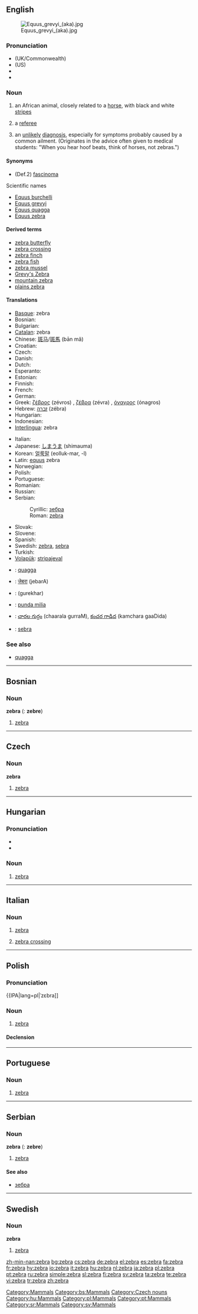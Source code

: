{{see|Zebra|zébra|zebră}}
{{wikipedia}}
==English==
[[Image:Equus grevyi (aka).jpg|thumb]]

===Pronunciation===
* (UK/Commonwealth) {{IPA|/ˈzɛbrə/}}
* (US) {{IPA|/ˈziːbrə/}}
* {{audio|en-uk-zebra.ogg|Audio (UK)}}
* {{audio|en-us-zebra.ogg|Audio (US)}}

===Noun===
{{en-noun}}

# an African animal, closely related to a [[horse]], with black and white [[stripe]]s
# {{context|sports|slang}} a [[referee]]
# {{context|medical|slang}} an [[unlikely]] [[diagnosis]], especially for symptoms probably caused by a common ailment. (Originates in the advice often given to medical students: "When you hear hoof beats, think of horses, not zebras.")

====Synonyms====
* (Def.2) [[fascinoma]]
;Scientific names
* [[Equus burchelli]]
* [[Equus grevyi]]
* [[Equus quagga]]
* [[Equus zebra]]

====Derived terms====
* [[zebra butterfly]]
* [[zebra crossing]]
* [[zebra finch]]
* [[zebra fish]]
* [[zebra mussel]]
* [[Grevy's Zebra]]
* [[mountain zebra]]
* [[plains zebra]]

====Translations====
{{trans-top|African animal}}
* [[Basque]]: zebra
* Bosnian: {{t-|bs|zebra|f}}
* Bulgarian: {{t+|bg|зебра|f|tr=zebra|sc=Cyrl}}
* [[Catalan]]: zebra {{f}}
* Chinese: [[斑马]]/[[斑馬]] (bān mǎ)
* Croatian: {{t-|hr|zebra|f}}
* Czech: {{t+|cs|zebra|f}}
* Danish: {{t-|da|zebra}}
* Dutch: {{t+|nl|zebra|m}}
* Esperanto: {{t+|eo|zebro|xs=Esperanto}}
* Estonian: {{t-|et|sebra}}
* Finnish: {{t+|fi|seepra}}
* French: {{t+|fr|zèbre|m}}
* German: {{t+|de|Zebra|n}}
* Greek: [[ζέβρος]] (zévros) {{m}}, [[ζέβρα]] (zévra) {{f}}, [[όναγρος]] (ónagros) {{m}}
* Hebrew: [[זברה]] (zébra) {{f}}
* Hungarian: {{t+|hu|zebra}}
* Indonesian: {{t-|id|zebra|xs=Indonesian}}
* [[Interlingua]]: zebra
{{trans-mid}}
* Italian: {{t+|it|zebra}}
* Japanese: [[しまうま]] (shimauma)
* Korean: [[얼룩말]] (eolluk-mar, -l)
* Latin: [[equus]] zebra
* Norwegian: {{t+|no|sebra|m}}
* Polish: {{t+|pl|zebra|f}}
* Portuguese: {{t+|pt|zebra|f}}
* Romanian: {{t+|ro|zebră|f}}
* Russian: {{t+|ru|зебра|sc=Cyrl}}
* Serbian:
*: Cyrillic: [[зебра#Serbian|зебра]] {{f}}
*: Roman: [[#Serbian|zebra]] {{f}}
* Slovak: {{t-|sk|zebra|f}}
* Slovene: {{t+|sl|zebra|f}}
* Spanish: {{t+|es|cebra|f}}
* Swedish: [[#Swedish|zebra]], {{c}} [[sebra]] {{c}}
* Turkish: {{t+|tr|zebra}}
* [[Volapük]]: [[stripajeval]]
{{trans-bottom}}

{{checktrans-top}}
* {{ttbc|Afrikaans}}: [[quagga]]
* {{ttbc|Hindi}}: [[जेबरा]] (jebarA)
* {{ttbc|Persian}}: {{fa-Arab|[[گورخر]]}} (gurekhar)
* {{ttbc|Swahili}}: [[punda milia]]
* {{ttbc|Telugu}}: [[చారల గుర్రం]] (chaarala gurraM), [[కంచర గాడిద]] (kamchara gaaDida)
* {{ttbc|Welsh}}: [[sebra]]
{{checktrans-bottom}}

===See also===
* [[quagga]]

[[Category:Mammals]]

----

==Bosnian==

===Noun===
'''zebra''' {{f}} ({{p}}: '''zebre''')

# [[zebra#English|zebra]]

[[Category:bs:Mammals]]

----

==Czech==

===Noun===
'''zebra''' {{f}}

# [[#English|zebra]]

[[Category:Czech nouns]]

----

==Hungarian==

===Pronunciation===
* {{IPA|/ˈzɛbrɒ/|lang=hu}}
* {{hyphenation|zeb|ra}}

===Noun===
{{hu-noun|pl=zebrák}}

# [[#English|zebra]]

[[Category:hu:Mammals]]

----

==Italian==

===Noun===
{{it-noun|zebr|f|a|e}}

# [[#English|zebra]]
# {{in plural|informal|lang=it}} [[zebra crossing]]

----

==Polish==
{{wikipedia|lang=pl}}
===Pronunciation===
{{IPA|lang=pl|ˈzɛbra]]
===Noun===
{{infl|pl|noun|g=f}}

# [[zebra#English|zebra]]

====Declension====
{{pl-decl-noun-f|zeb|r}}

[[Category:pl:Mammals]]

----

==Portuguese==

===Noun===
{{infl|pt|noun|f}}

# [[zebra#English|zebra]]

[[Category:pt:Mammals]]

----

==Serbian==

===Noun===
'''zebra''' {{f}} ({{p}}: '''zebre''')

# [[zebra#English|zebra]]

====See also====
* [[зебра#Serbian|зебра]]

[[Category:sr:Mammals]]

----

==Swedish==

===Noun===
{{sv-noun|gender=common gender|zebra|zebran|zebror|zebrorna|zebras|zebrans|zebrors|zebrornas}}
'''zebra'''

# [[#English|zebra]]

[[Category:sv:Mammals]]

[[zh-min-nan:zebra]]
[[bg:zebra]]
[[cs:zebra]]
[[de:zebra]]
[[el:zebra]]
[[es:zebra]]
[[fa:zebra]]
[[fr:zebra]]
[[hy:zebra]]
[[io:zebra]]
[[it:zebra]]
[[hu:zebra]]
[[nl:zebra]]
[[ja:zebra]]
[[pl:zebra]]
[[pt:zebra]]
[[ru:zebra]]
[[simple:zebra]]
[[sl:zebra]]
[[fi:zebra]]
[[sv:zebra]]
[[ta:zebra]]
[[te:zebra]]
[[vi:zebra]]
[[tr:zebra]]
[[zh:zebra]]